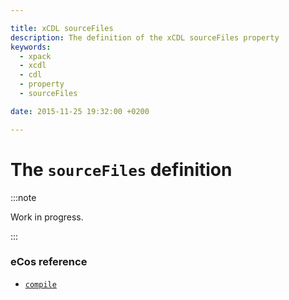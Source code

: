 ```yaml
---

title: xCDL sourceFiles
description: The definition of the xCDL sourceFiles property
keywords:
  - xpack
  - xcdl
  - cdl
  - property
  - sourceFiles

date: 2015-11-25 19:32:00 +0200

---
```


# The `sourceFiles` definition

:::note

Work in progress.

:::


### eCos reference

- [`compile`](https://ecos.sourceware.org/docs-latest/cdl-guide/ref.compile.html)
